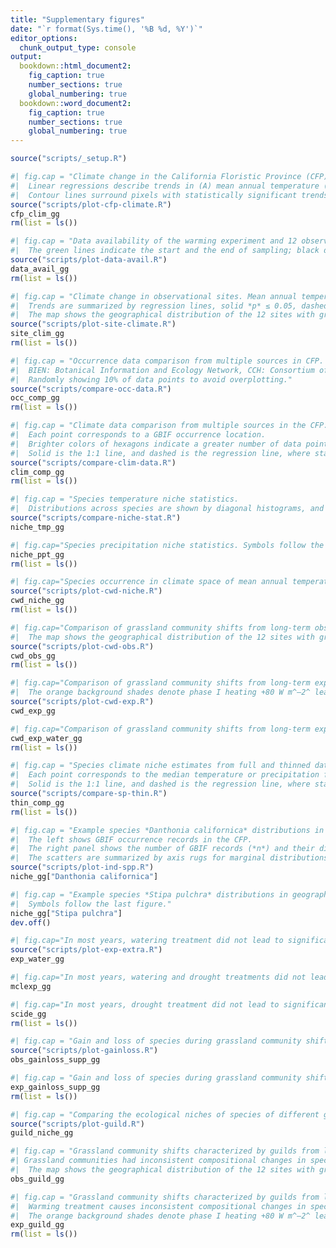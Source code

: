 ```yaml
---
title: "Supplementary figures"
date: "`r format(Sys.time(), '%B %d, %Y')`"
editor_options: 
  chunk_output_type: console
output:
  bookdown::html_document2: 
    fig_caption: true
    number_sections: true
    global_numbering: true
  bookdown::word_document2: 
    fig_caption: true
    number_sections: true
    global_numbering: true
---
```


```r
source("scripts/_setup.R")
```

```r
#| fig.cap = "Climate change in the California Floristic Province (CFP).
#|  Linear regressions describe trends in (A) mean annual temperature (°C yr^−1^) and (B) total annual precipitation (mm yr^−1^) over the years, from 1980 to 2019, in 30 arc sec (~1 km) resolution, estimated from the CHELSA time series data.
#|  Contour lines surround pixels with statistically significant trends (*t*-test, *p* ≤ 0.05)."
source("scripts/plot-cfp-climate.R")
cfp_clim_gg
rm(list = ls())
```

```r
#| fig.cap = "Data availability of the warming experiment and 12 observational sites.
#|  The green lines indicate the start and the end of sampling; black dots show in which years sampling was conducted."
source("scripts/plot-data-avail.R")
data_avail_gg
rm(list = ls())
```

```r
#| fig.cap = "Climate change in observational sites. Mean annual temperature (°C) and total annual precipitation (mm) are extracted from the CHELSA monthly time series from 1980 to 2019, highlighting the sampling periods in the observational periods.
#|  Trends are summarized by regression lines, solid *p* ≤ 0.05, dashed *p* > 0.05 (*t*-test).
#|  The map shows the geographical distribution of the 12 sites with grassland percent cover (green) from Sentinel-2 10 m land use/land cover time series data."
source("scripts/plot-site-climate.R")
site_clim_gg
rm(list = ls())
```

```r
#| fig.cap = "Occurrence data comparison from multiple sources in CFP.
#|  BIEN: Botanical Information and Ecology Network, CCH: Consortium of California Herbaria, GBIF: Global Biodiversity Information Facility, iNat: iNaturalist.
#|  Randomly showing 10% of data points to avoid overplotting."
source("scripts/compare-occ-data.R")
occ_comp_gg
rm(list = ls())
```

```r
#| fig.cap = "Climate data comparison from multiple sources in the CFP: CHELSA, PRISM, and TerraClimate.
#|  Each point corresponds to a GBIF occurrence location.
#|  Brighter colors of hexagons indicate a greater number of data points.
#|  Solid is the 1:1 line, and dashed is the regression line, where statistics (correlation coefficient *R* and *p*-value) are reported on the top left."
source("scripts/compare-clim-data.R")
clim_comp_gg
rm(list = ls())
```

```r
#| fig.cap = "Species temperature niche statistics.
#|  Distributions across species are shown by diagonal histograms, and pairwise correlations are visualized by lower-diagonal scatter plots and quantified by upper-diagonal correlation coefficients with *t*-tests (ns: *p* > 0.05, $*$: *p* ≤ 0.05, $**$: *p* ≤ 0.01, $***$: *p* ≤ 0.001)."
source("scripts/compare-niche-stat.R")
niche_tmp_gg
```

```r
#| fig.cap="Species precipitation niche statistics. Symbols follow the previous figure."
niche_ppt_gg
rm(list = ls())
```

```r
#| fig.cap="Species occurrence in climate space of mean annual temperature (°C), total annual precipitation (mm), and total annual climate water deficit (mm), retrieved from the TerraClimate data (gray). Each point corresponds to a GBIF occurrence location. We highlight two example species *Danthonia californica* under cool and wet climates (blue) and *Stipa pulchra* under warm and dry climates (red). "
source("scripts/plot-cwd-niche.R")
cwd_niche_gg
rm(list = ls())
```

```r
#| fig.cap="Comparison of grassland community shifts from long-term observations evaluated using precipitation measurements and a drought index (climate water deficit), respectively. Consistent with climate warming and drying, grassland communities shift dominance to warmer (increasing CTI) and drier (decreasing CPI and increasing CDI) species in 12 long-term observational sites across the California Floristic Province (red trend lines by linear regression, significant slopes by *t*-test, *p* ≤ 0.05). 
#|  The map shows the geographical distribution of the 12 sites with grassland percent cover (green) from Sentinel-2 10 m land use/land cover time series data."
source("scripts/plot-cwd-obs.R")
cwd_obs_gg
rm(list = ls())
```

```r
#| fig.cap="Comparison of grassland community shifts from long-term experiments evaluated using precipitation measurements and a drought index (climate water deficit), respectively. Warming treatment causes communities to shift dominance to warmer (CTI, °C) and drier (CPI, mm and CDI, mm) species in the Jasper Ridge Global Change Experiment (72 ambient plots in black, 64 warming plots in red, non-parametric two-sample Wilcoxon test, ns: *p* > 0.05, $*$: *p* ≤ 0.05, $**$: *p* ≤ 0.01, $***$: *p* ≤ 0.001).
#|  The orange background shades denote phase I heating +80 W m^–2^ leading to ~ +1 °C warming in 1999-2002, phase II heating +100 W m^–2^ leading to ~ +1.5 °C warming in 2003-2009, and phase III heating +250 W m^–2^ leading to ~ +2 °C warming in 2010-2014."
source("scripts/plot-cwd-exp.R")
cwd_exp_gg
```

```r
#| fig.cap="Comparison of grassland community shifts from long-term experiments evaluated using precipitation measurements and a drought index (climate water deficit), respectively. Watering treatment did not lead to significant community compositional shift in most years measured by CTI (°C), CPI (mm), or CDI (mm) in the Jasper Ridge Global Change Experiment (72 ambient plots in black, 64 watering plots in blue, non-parametric two-sample Wilcoxon test, ns: *p* > 0.05, $*$: *p* ≤ 0.05, $**$: *p* ≤ 0.01, $***$: *p* ≤ 0.001)."
cwd_exp_water_gg
rm(list = ls())
```

```r
#| fig.cap = "Species climate niche estimates from full and thinned datasets.
#|  Each point corresponds to the median temperature or precipitation for a species.
#|  Solid is the 1:1 line, and dashed is the regression line, where statistics (correlation coefficient *R* and *p*-value) are reported on the top left."
source("scripts/compare-sp-thin.R")
thin_comp_gg
rm(list = ls())
```

```r
#| fig.cap = "Example species *Danthonia californica* distributions in geographical space and climate space.
#|  The left shows GBIF occurrence records in the CFP.
#|  The right panel shows the number of GBIF records (*n*) and their distribution in reference to mean annual temperature and precipitation from CHELSA data.
#|  The scatters are summarized by axis rugs for marginal distributions and a Gaussian data ellipse at the 95% confidence interval and a centroid cross (median) for the joint distribution."
source("scripts/plot-ind-spp.R")
niche_gg["Danthonia californica"]
```

```r
#| fig.cap = "Example species *Stipa pulchra* distributions in geographical space and climate space.
#|  Symbols follow the last figure."
niche_gg["Stipa pulchra"]
dev.off()
```

```r
#| fig.cap="In most years, watering treatment did not lead to significant community compositional shift measured by CTI (°C) and CPI (mm) in the Jasper Ridge Global Change Experiment (72 ambient plots in black, 64 watering plots in blue, non-parametric two-sample Wilcoxon test, ns: *p* > 0.05, $*$: *p* ≤ 0.05, $**$: *p* ≤ 0.01, $***$: *p* ≤ 0.001)."
source("scripts/plot-exp-extra.R")
exp_water_gg
```

```r
#| fig.cap="In most years, watering and drought treatments did not lead to significant community compositional shift measured by CTI (°C) and CPI (mm) in the McLaughlin Water Experiment (ambient plots in black, watering plots in blue, drought plots in brown, non-parametric two-sample Wilcoxon test, ns: *p* > 0.05, $*$: *p* ≤ 0.05, $**$: *p* ≤ 0.01, $***$: *p* ≤ 0.001)."
mclexp_gg
```

```r
#| fig.cap="In most years, drought treatment did not lead to significant community compositional shift measured by CTI (°C) and CPI (mm) in the Santa Cruz IDE (ambient plots in black, drought plots in brown, non-parametric two-sample Wilcoxon test, ns: *p* > 0.05, $*$: *p* ≤ 0.05, $**$: *p* ≤ 0.01, $***$: *p* ≤ 0.001)."
scide_gg
rm(list = ls())
```

```r
#| fig.cap = "Gain and loss of species during grassland community shifts at observational sites. Ecological niches of species with a significant increase in abundance over time (green circle), with a significant decrease in abundance over time (yellow circle), newly recruited (not present at the site in the first five years, green-filled circle), completely lost (not present at the site in the last five years, yellow-filled circle), and all other species present at each observational site (gray) (*t*-test, *p* ≤ 0.05). The size of circles is proportional to the species' dominance in the community. Names of species newly recruited and completely lost were labeled."
source("scripts/plot-gainloss.R")
obs_gainloss_supp_gg
```

```r
#| fig.cap = "Gain and loss of species during grassland community shifts in experiments. Ecological niches of species with a significant increase in abundance under warming (green circle), with a significant decrease in abundance under warming (yellow circle), and all other species present in each year of Phase III of the Jasper Ridge Global Change Experiment (gray) (non-parametric two-sample Wilcoxon test, *p* ≤ 0.05). The size of circles is proportional to the species' dominance in the community. Names of species significantly increased or decreased in abundance were labeled."
exp_gainloss_supp_gg
rm(list = ls())
```

```r
#| fig.cap = "Comparing the ecological niches of species of different guilds, in terms of (A) orrigin, (B) life history, and (C) functional group. Red Gaussian ellipsees show the 95% confidence interval of the ecological niche of each guild."
source("scripts/plot-guild.R")
guild_niche_gg
```

```r
#| fig.cap = "Grassland community shifts characterized by guilds from long-term observations.
#| Grassland communities had inconsistent compositional changes in species origin (measured by the percentage of natives), life history (measured by the percentage of annuals), and functional group (measured by the percentage of grasses) in 12 long-term observational sites across the California Floristic Province (red trend lines by linear regression, significant slopes by *t*-test, *p* ≤ 0.05). 
#|  The map shows the geographical distribution of the 12 sites with grassland percent cover (green) from Sentinel-2 10 m land use/land cover time series data."
obs_guild_gg
```

```r
#| fig.cap = "Grassland community shifts characterized by guilds from long-term experiments.
#|  Warming treatment causes inconsistent compositional changes in species origin (measured by the percentage of natives), life history (measured by the percentage of annuals), and functional group (measured by the percentage of grasses) in the Jasper Ridge Global Change Experiment (72 ambient plots in black, 64 warming plots in red, non-parametric two-sample Wilcoxon test, ns: *p* > 0.05, $*$: *p* ≤ 0.05, $**$: *p* ≤ 0.01, $***$: *p* ≤ 0.001).
#|  The orange background shades denote phase I heating +80 W m^–2^ leading to ~ +1 °C warming in 1999-2002, phase II heating +100 W m^–2^ leading to ~ +1.5 °C warming in 2003-2009, and phase III heating +250 W m^–2^ leading to ~ +2 °C warming in 2010-2014."
exp_guild_gg
rm(list = ls())
```

